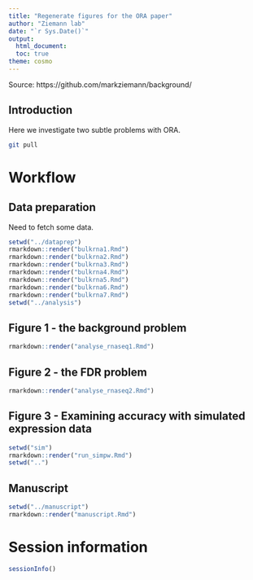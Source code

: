 ```yaml
---
title: "Regenerate figures for the ORA paper"
author: "Ziemann lab"
date: "`r Sys.Date()`"
output:
  html_document:
  toc: true
theme: cosmo
---
```


Source: https://github.com/markziemann/background/

## Introduction

Here we investigate two subtle problems with ORA.

```bash

git pull

```

# Workflow

## Data preparation

Need to fetch some data.

```r

setwd("../dataprep")
rmarkdown::render("bulkrna1.Rmd")
rmarkdown::render("bulkrna2.Rmd")
rmarkdown::render("bulkrna3.Rmd")
rmarkdown::render("bulkrna4.Rmd")
rmarkdown::render("bulkrna5.Rmd")
rmarkdown::render("bulkrna6.Rmd")
rmarkdown::render("bulkrna7.Rmd")
setwd("../analysis")

```

## Figure 1 - the background problem

```r

rmarkdown::render("analyse_rnaseq1.Rmd")

```

## Figure 2 - the FDR problem

```r

rmarkdown::render("analyse_rnaseq2.Rmd")

```

## Figure 3 - Examining accuracy with simulated expression data

```r

setwd("sim")
rmarkdown::render("run_simpw.Rmd")
setwd("..")

```

## Manuscript

```r

setwd("../manuscript")
rmarkdown::render("manuscript.Rmd")

```

# Session information

```r

sessionInfo()

```

